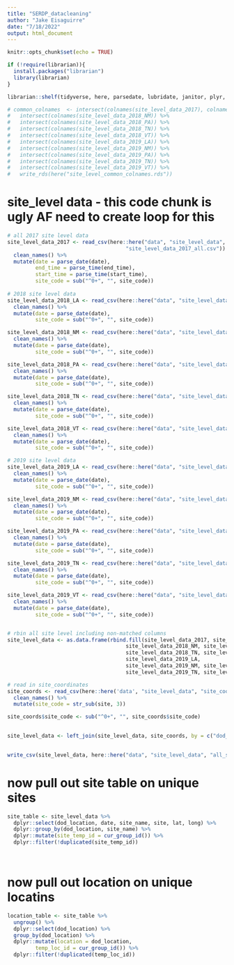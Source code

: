 ```yaml
---
title: "SERDP_datacleaning"
author: "Jake Eisaguirre"
date: "7/18/2022"
output: html_document
---
```


```r
knitr::opts_chunk$set(echo = TRUE)

if (!require(librarian)){
  install.packages("librarian")
  library(librarian)
}

librarian::shelf(tidyverse, here, parsedate, lubridate, janitor, plyr, stringr)
```

```r
# common_colnames  <- intersect(colnames(site_level_data_2017), colnames(site_level_data_2018_LA)) %>%
#   intersect(colnames(site_level_data_2018_NM)) %>%
#   intersect(colnames(site_level_data_2018_PA)) %>%
#   intersect(colnames(site_level_data_2018_TN)) %>%
#   intersect(colnames(site_level_data_2018_VT)) %>%
#   intersect(colnames(site_level_data_2019_LA)) %>% 
#   intersect(colnames(site_level_data_2019_NM)) %>%
#   intersect(colnames(site_level_data_2019_PA)) %>%
#   intersect(colnames(site_level_data_2019_TN)) %>%
#   intersect(colnames(site_level_data_2019_VT)) %>%
#   write_rds(here("site_level_common_colnames.rds"))
```


# site_level data - this code chunk is ugly AF need to create loop for this
```r


# all 2017 site level data
site_level_data_2017 <- read_csv(here::here("data", "site_level_data", "2017_site_data", 
                                      "site_level_data_2017_all.csv")) %>% 
  clean_names() %>% 
  mutate(date = parse_date(date),
         end_time = parse_time(end_time),
         start_time = parse_time(start_time),
         site_code = sub("^0+", "", site_code))
  
# 2018 site level data
site_level_data_2018_LA <- read_csv(here::here("data", "site_level_data", "2018_site_data", "LA_site_2018.csv")) %>%
  clean_names() %>% 
  mutate(date = parse_date(date),
         site_code = sub("^0+", "", site_code))

site_level_data_2018_NM <- read_csv(here::here("data", "site_level_data", "2018_site_data", "NM_site_2018.csv"))  %>%
  clean_names() %>%
  mutate(date = parse_date(date),
         site_code = sub("^0+", "", site_code))

site_level_data_2018_PA <- read_csv(here::here("data", "site_level_data", "2018_site_data", "PA_site_2018.csv")) %>%
  clean_names() %>%
  mutate(date = parse_date(date),
         site_code = sub("^0+", "", site_code))

site_level_data_2018_TN <- read_csv(here::here("data", "site_level_data", "2018_site_data", "TN_site_2018.csv")) %>%
  clean_names() %>%
  mutate(date = parse_date(date),
         site_code = sub("^0+", "", site_code))

site_level_data_2018_VT <- read_csv(here::here("data", "site_level_data", "2018_site_data", "VT_site_2018.csv")) %>% 
  clean_names() %>%
  mutate(date = parse_date(date),
         site_code = sub("^0+", "", site_code))

# 2019 site level data
site_level_data_2019_LA <- read_csv(here::here("data", "site_level_data", "2019_site_data", "LA_site_2019.csv")) %>%
  clean_names() %>% 
  mutate(date = parse_date(date),
         site_code = sub("^0+", "", site_code))

site_level_data_2019_NM <- read_csv(here::here("data", "site_level_data", "2019_site_data", "NM_site_2019.csv"))  %>%
  clean_names() %>%
  mutate(date = parse_date(date),
         site_code = sub("^0+", "", site_code))

site_level_data_2019_PA <- read_csv(here::here("data", "site_level_data", "2019_site_data", "PA_site_2019.csv")) %>%
  clean_names() %>%
  mutate(date = parse_date(date),
         site_code = sub("^0+", "", site_code))

site_level_data_2019_TN <- read_csv(here::here("data", "site_level_data", "2019_site_data", "TN_site_2019.csv")) %>%
  clean_names() %>%
  mutate(date = parse_date(date),
         site_code = sub("^0+", "", site_code))

site_level_data_2019_VT <- read_csv(here::here("data", "site_level_data", "2019_site_data", "VT_site_2019.csv")) %>% 
  clean_names() %>%
  mutate(date = parse_date(date),
         site_code = sub("^0+", "", site_code))


# rbin all site level including non-matched columns
site_level_data <- as.data.frame(rbind.fill(site_level_data_2017, site_level_data_2018_LA, 
                                      site_level_data_2018_NM, site_level_data_2018_PA,
                                      site_level_data_2018_TN, site_level_data_2018_VT,
                                      site_level_data_2019_LA, 
                                      site_level_data_2019_NM, site_level_data_2019_PA,
                                      site_level_data_2019_TN, site_level_data_2019_VT))

# read in site_coordinates
site_coords <- read_csv(here::here('data', "site_level_data", "site_coordinates.csv")) %>% 
  clean_names() %>% 
  mutate(site_code = str_sub(site, 3))

site_coords$site_code <- sub("^0+", "", site_coords$site_code)
  

site_level_data <- left_join(site_level_data, site_coords, by = c("dod_location", "site_code"))
  

write_csv(site_level_data, here::here("data", "site_level_data", "all_site_level_data.csv"))


```

# now pull out site table on unique sites
```r

site_table <- site_level_data %>% 
  dplyr::select(dod_location, date, site_name, site, lat, long) %>% 
  dplyr::group_by(dod_location, site_name) %>% 
  dplyr::mutate(site_temp_id = cur_group_id()) %>% 
  dplyr::filter(!duplicated(site_temp_id))




```

# now pull out location on unique locatins
```r

location_table <- site_table %>% 
  ungroup() %>% 
  dplyr::select(dod_location) %>%
  group_by(dod_location) %>% 
  dplyr::mutate(location = dod_location,
         temp_loc_id = cur_group_id()) %>% 
  dplyr::filter(!duplicated(temp_loc_id))

```

